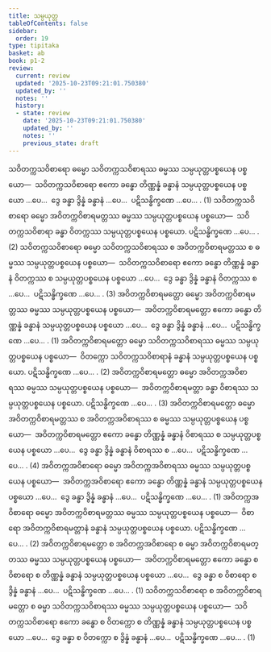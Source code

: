 ```yaml
---
title: သမ္ပယုတ္တ
tableOfContents: false
sidebar:
  order: 19
type: tipitaka
basket: ab
book: p1-2
review:
  current: review
  updated: '2025-10-23T09:21:01.750380'
  updated_by: ''
  notes: ''
  history:
  - state: review
    date: '2025-10-23T09:21:01.750380'
    updated_by: ''
    notes: ''
    previous_state: draft
---
```



<ReviewStatus review={frontmatter.review} showDetails={true} />

<HypothesisAnnotation frontmatter={frontmatter} />

<DynamicBreadcrumb />

<Division number="124" book="p1-2" e="ch" v="37" p="91">

<Paragraph number="543" book="p1-2">
သဝိတက္ကသဝိစာရော ဓမ္မော သဝိတက္ကသဝိစာရဿ ဓမ္မဿ သမ္ပယုတ္တပစ္စယေန ပစ္စယော—  သဝိတက္ကသဝိစာရော ဧကော ခန္ဓော တိဏ္ဏန္နံ ခန္ဓာနံ သမ္ပယုတ္တပစ္စယေန ပစ္စယော …ပေ…  ဒွေ ခန္ဓာ ဒွိန္နံ ခန္ဓာနံ …ပေ…  ပဋိသန္ဓိက္ခဏေ …ပေ… . (1)
</Paragraph>

<Paragraph number="544" book="p1-2">
သဝိတက္ကသဝိစာရော ဓမ္မော အဝိတက္ကဝိစာရမတ္တဿ ဓမ္မဿ သမ္ပယုတ္တပစ္စယေန ပစ္စယော—  သဝိတက္ကသဝိစာရာ ခန္ဓာ ဝိတက္ကဿ သမ္ပယုတ္တပစ္စယေန ပစ္စယော. ပဋိသန္ဓိက္ခဏေ …ပေ… . (2)
</Paragraph>

<Paragraph number="545" book="p1-2">
သဝိတက္ကသဝိစာရော ဓမ္မော သဝိတက္ကသဝိစာရဿ စ အဝိတက္ကဝိစာရမတ္တဿ စ ဓမ္မဿ သမ္ပယုတ္တပစ္စယေန ပစ္စယော—  သဝိတက္ကသဝိစာရော ဧကော ခန္ဓော တိဏ္ဏန္နံ ခန္ဓာနံ ဝိတက္ကဿ စ သမ္ပယုတ္တပစ္စယေန ပစ္စယော …ပေ…  ဒွေ ခန္ဓာ ဒွိန္နံ ခန္ဓာနံ ဝိတက္ကဿ စ …ပေ…  ပဋိသန္ဓိက္ခဏေ …ပေ… . (3)
</Paragraph>

</Division>
<Division number="125" book="p1-2" e="ch" v="37" p="92">

<Paragraph number="546" book="p1-2">
အဝိတက္ကဝိစာရမတ္တော ဓမ္မော အဝိတက္ကဝိစာရမတ္တဿ ဓမ္မဿ သမ္ပယုတ္တပစ္စယေန ပစ္စယော—  အဝိတက္ကဝိစာရမတ္တော ဧကော ခန္ဓော တိဏ္ဏန္နံ ခန္ဓာနံ သမ္ပယုတ္တပစ္စယေန ပစ္စယော …ပေ…  ဒွေ ခန္ဓာ ဒွိန္နံ ခန္ဓာနံ …ပေ…  ပဋိသန္ဓိက္ခဏေ …ပေ… . (1)
</Paragraph>

<Paragraph number="547" book="p1-2">
အဝိတက္ကဝိစာရမတ္တော ဓမ္မော သဝိတက္ကသဝိစာရဿ ဓမ္မဿ သမ္ပယုတ္တပစ္စယေန ပစ္စယော—  ဝိတက္ကော သဝိတက္ကသဝိစာရာနံ ခန္ဓာနံ သမ္ပယုတ္တပစ္စယေန ပစ္စယော. ပဋိသန္ဓိက္ခဏေ …ပေ… . (2)
</Paragraph>

<Paragraph number="548" book="p1-2">
အဝိတက္ကဝိစာရမတ္တော ဓမ္မော အဝိတက္ကအဝိစာရဿ ဓမ္မဿ သမ္ပယုတ္တပစ္စယေန ပစ္စယော—  အဝိတက္ကဝိစာရမတ္တာ ခန္ဓာ ဝိစာရဿ သမ္ပယုတ္တပစ္စယေန ပစ္စယော. ပဋိသန္ဓိက္ခဏေ …ပေ… . (3)
</Paragraph>

<Paragraph number="549" book="p1-2">
အဝိတက္ကဝိစာရမတ္တော ဓမ္မော အဝိတက္ကဝိစာရမတ္တဿ စ အဝိတက္ကအဝိစာရဿ စ ဓမ္မဿ သမ္ပယုတ္တပစ္စယေန ပစ္စယော—  အဝိတက္ကဝိစာရမတ္တော ဧကော ခန္ဓော တိဏ္ဏန္နံ ခန္ဓာနံ ဝိစာရဿ စ သမ္ပယုတ္တပစ္စယေန ပစ္စယော …ပေ…  ဒွေ ခန္ဓာ ဒွိန္နံ ခန္ဓာနံ ဝိစာရဿ စ …ပေ…  ပဋိသန္ဓိက္ခဏေ …ပေ… . (4)
</Paragraph>

</Division>
<Division number="126" book="p1-2" e="ch" v="37" p="92">

<Paragraph number="550" book="p1-2">
အဝိတက္ကအဝိစာရော ဓမ္မော အဝိတက္ကအဝိစာရဿ ဓမ္မဿ သမ္ပယုတ္တပစ္စယေန ပစ္စယော—  အဝိတက္ကအဝိစာရော ဧကော ခန္ဓော တိဏ္ဏန္နံ ခန္ဓာနံ သမ္ပယုတ္တပစ္စယေန ပစ္စယော …ပေ…  ဒွေ ခန္ဓာ ဒွိန္နံ ခန္ဓာနံ …ပေ…  ပဋိသန္ဓိက္ခဏေ …ပေ… . (1)
</Paragraph>

<Paragraph number="551" book="p1-2">
အဝိတက္ကအဝိစာရော ဓမ္မော အဝိတက္ကဝိစာရမတ္တဿ ဓမ္မဿ သမ္ပယုတ္တပစ္စယေန ပစ္စယော—  ဝိစာရော အဝိတက္ကဝိစာရမတ္တာနံ ခန္ဓာနံ သမ္ပယုတ္တပစ္စယေန ပစ္စယော. ပဋိသန္ဓိက္ခဏေ …ပေ… . (2)
</Paragraph>

<Paragraph number="552" book="p1-2">
အဝိတက္ကဝိစာရမတ္တော စ အဝိတက္ကအဝိစာရော စ ဓမ္မာ အဝိတက္ကဝိစာရမတ္တဿ ဓမ္မဿ သမ္ပယုတ္တပစ္စယေန ပစ္စယော—  အဝိတက္ကဝိစာရမတ္တော ဧကော ခန္ဓော စ ဝိစာရော စ တိဏ္ဏန္နံ ခန္ဓာနံ သမ္ပယုတ္တပစ္စယေန ပစ္စယော …ပေ…  ဒွေ ခန္ဓာ စ ဝိစာရော စ ဒွိန္နံ ခန္ဓာနံ …ပေ…  ပဋိသန္ဓိက္ခဏေ …ပေ… . (1)
</Paragraph>

<Paragraph number="553" book="p1-2">
သဝိတက္ကသဝိစာရော စ အဝိတက္ကဝိစာရမတ္တော စ ဓမ္မာ သဝိတက္ကသဝိစာရဿ ဓမ္မဿ သမ္ပယုတ္တပစ္စယေန ပစ္စယော—  သဝိတက္ကသဝိစာရော ဧကော ခန္ဓော စ ဝိတက္ကော စ တိဏ္ဏန္နံ ခန္ဓာနံ သမ္ပယုတ္တပစ္စယေန ပစ္စယော …ပေ…  ဒွေ ခန္ဓာ စ ဝိတက္ကော စ ဒွိန္နံ ခန္ဓာနံ …ပေ…  ပဋိသန္ဓိက္ခဏေ …ပေ… . (1)
</Paragraph>
</Division>